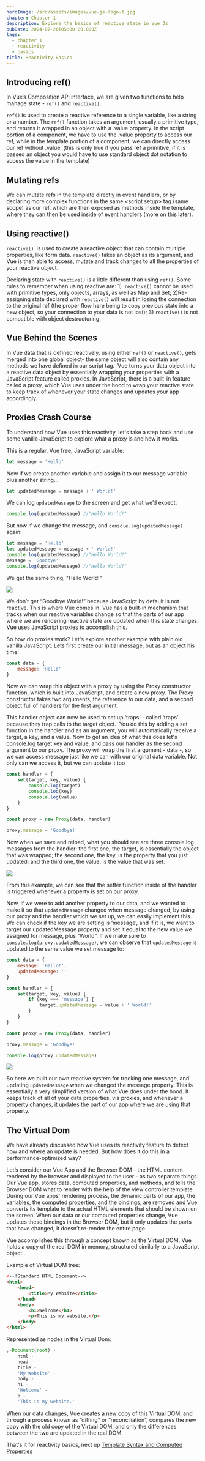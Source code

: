 ```yaml
---
heroImage: /src/assets/images/vue-js-logo-1.jpg
chapter: Chapter 1
description: Explore the basics of reactive state in Vue Js
pubDate: 2024-07-26T05:00:00.000Z
tags:
  - chapter 1
  - reactivity
  - basics
title: Reactivity Basics
---
```


## Introducing ref()

In Vue’s Composition API interface, we are given two functions to help manage state - `ref()` and `reactive()`.

`ref()` is used to create a reactive reference to a single variable, like a string or a number. The `ref()` function takes an argument, usually a primitive type, and returns it wrapped in an object with a .value property. In the script portion of a component, we have to use the .value property to access our ref, while in the template portion of a component, we can directly access our ref without .value, (this is only true if you pass ref a primitive, if it is passed an object you would have to use standard object dot notation to access the value in the template)

## Mutating refs

We can mutate refs in the template directly in event handlers, or by declaring more complex functions in the same \<script setup> tag (same scope) as our ref, which are then exposed as methods inside the template, where they can then be used inside of event handlers (more on this later).

## Using reactive()

`reactive() `is used to create a reactive object that can contain multiple properties, like form data. `reactive()` takes an object as its argument, and Vue is then able to access, mutate and track changes to all the properties of your reactive object.

Declaring state with `reactive()` is a little different than using `ref()`. Some rules to remember when using reactive are: 1)` reactive()` cannot be used with primitive types, only objects, arrays, as well as Map and Set; 2)Re-assigning state declared with `reactive()` will result in losing the connection to the original ref (the proper flow here being to copy previous state into a new object, so your connection to your data is not lost); 3) `reactive()` is not compatible with object destructuring.

## Vue Behind the Scenes

In Vue data that is defined reactively, using either `ref()` or `reactive()`, gets merged into one global object- the same object will also contain any methods we have defined in our script tag.  Vue turns your data object into a reactive data object by essentially wrapping your properties with a JavaScript feature called proxies. In JavaScript, there is a built-in feature called a proxy, which Vue uses under the hood to wrap your reactive state to keep track of whenever your state changes and updates your app accordingly.

## Proxies Crash Course

To understand how Vue uses this reactivity, let's take a step back and use some vanilla JavaScript to explore what a proxy is and how it works.

This is a regular, Vue free, JavaScript variable:

```javascript
let message = 'Hello'
```

Now if we create another variable and assign it to our message variable plus another string...

```javascript
let updatedMessage = message + ' World!'
```

We can log `updatedMessage` to the screen and get what we’d expect:

```javascript
console.log(updatedMessage) //"Hello World!"
```

But now if we change the message, and `console.log(updatedMessage)` again:

```javascript
let message = 'Hello'
let updatedMessage = message + ' World!'
console.log(updatedMessage) //"Hello World!"
message = 'Goodbye'
console.log(updatedMessage) //"Hello World!"
```

We get the same thing, "Hello World!"

![](/src/assets/images/vue-behind-the-sceens-1.PNG)

We don’t get “Goodbye World!” because JavaScript by default is not reactive. This is where Vue comes in. Vue has a built-in mechanism that tracks when our reactive variables change so that the parts of our app where we are rendering reactive state are updated when this state changes. Vue uses JavaScript proxies to accomplish this.

So how do proxies work? Let's explore another example with plain old vanilla JavaScript. Lets first create our initial message, but as an object his time:

```javascript
const data = {
	message: 'Hello'
}
```

Now we can wrap this object with a proxy by using the Proxy constructor function, which is built into JavaScript, and create a new proxy. The Proxy constructor takes two arguments, the reference to our data, and a second object full of handlers for the first argument.

This handler object can now be used to set up ‘traps’ - called ‘traps’ because they trap calls to the target object.  You do this by adding a set function in the handler and as an argument, you will automatically receive a target, a key, and a value. Now to get an idea of what this does let's console.log target key and value, and pass our handler as the second argument to our proxy. The proxy will wrap the first argument - data -, so we can access message just like we can with our original data variable. Not only can we access it, but we can update it too

```javascript
const handler = {
	set(target, key, value) {
		console.log(target)
		console.log(key)
		console.log(value)
	}
}

const proxy = new Proxy(data, handler)

proxy.message = 'Goodbye!'
```

Now when we save and reload, what you should see are three console.log messages from the handler: the first one, the target, is essentially the object that was wrapped; the second one, the key, is the property that you just updated; and the third one, the value, is the value that was set.

![](/src/assets/images/vue-behind-the-sceens-2.PNG)

From this example, we can see that the setter function inside of the handler is triggered whenever a property is set on our proxy.

Now, if we were to add another property to our data, and we wanted to make it so that `updatedMessage` changed when message changed, by using our proxy and the handler which we set up, we can easily implement this. We can check if the key we are setting is ‘message’, and if it is, we want to target our updatedMessage property and set it equal to the new value we assigned for message, plus “World”. If we make sure to `console.log(proxy.updatedMessage)`, we can observe that `updatedMessage` is updated to the same value we set message to:

```javascript
const data = {
	message: 'Hello!',
	updatedMessage: ''
}

const handler = {
	set(target, key, value) {
		if (key === 'message') {
			target.updatedMessage = value + ' World!'
		}
	}
}

const proxy = new Proxy(data, handler)

proxy.message = 'Goodbye!'

console.log(proxy.updatedMessage)
```

![](/src/assets/images/vue-behind-the-sceens-4.PNG)

So here we built our own reactive system for tracking one message, and updating `updatedMessage` when we changed the message property. This is essentially a very simplified version of what Vue does under the hood. It keeps track of all of your data properties, via proxies, and whenever a property changes, it updates the part of our app where we are using that property.

## The Virtual Dom

We have already discussed how Vue uses its reactivity feature to detect how and where an update is needed. But how does it do this in a performance-optimized way?

Let’s consider our Vue App and the Browser DOM - the HTML content rendered by the browser and displayed to the user - as two separate things. Our Vue app, stores data, computed properties, and methods, and tells the Browser DOM what to render with the help of the view controller template. During our Vue apps' rendering process, the dynamic parts of our app, the variables, the computed properties, and the bindings, are removed and Vue converts its template to the actual HTML elements that should be shown on the screen. When our data or our computed properties change, Vue updates these bindings in the Browser DOM, but it only updates the parts that have changed, it doesn’t re-render the entire page.

Vue accomplishes this through a concept known as the Virtual DOM. Vue holds a copy of the real DOM in memory, structured similarly to a JavaScript object.

Example of Virtual DOM tree:

```html
<--!Standard HTML Document-->
<html>
	<head>
		<title>My Website</title>
	</head>
	<body>
		<h1>Welcome</h1>
		<p>This is my website.</p>
	</body>
</html>
```

Represented as nodes in the Virtual Dom:

```javascript
;-Document(root) -
	html -
	head -
	title -
	'My Website' -
	body -
	h1 -
	'Welcome' -
	p -
	'This is my website.'
```

When our data changes, Vue creates a new copy of this Virtual DOM, and through a process known as “diffing” or “reconciliation”, compares the new copy with the old copy of the Virtual DOM, and only the differences between the two are updated in the real DOM.

That's it for reactivity basics, next up [Template Syntax and Computed Properties](/post/template-syntax-and-computed-properties/)
